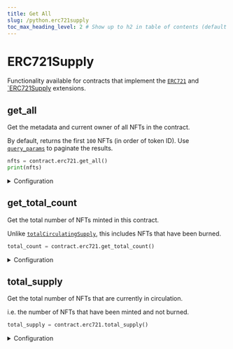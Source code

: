 ```yaml
---
title: Get All
slug: /python.erc721supply
toc_max_heading_level: 2 # Show up to h2 in table of contents (default is up to h3)
---
```


# ERC721Supply

Functionality available for contracts that implement the
[`ERC721`](/solidity/extensions/erc721) and
[`ERC721Supply](/solidity/extensions/erc721Supply)
extensions.

## get_all

Get the metadata and current owner of all NFTs in the contract.

By default, returns the first `100` NFTs (in order of token ID). Use [`query_params`](#query_params-optional) to paginate the results.

```python
nfts = contract.erc721.get_all()
print(nfts)
```

<details>
    <summary>Configuration</summary>
    <div>

#### query_params (optional)

Provide an optional object to configure the query. Useful for paginating the results.

```python
const query_params = {
  # The number of NFTs to return
  count: 100, # Default is 100
  # The index to start from
  start: 0, # Default is 0
}

const nfts = await contract.erc721.getAll(query_params)
```

`query_params` has to be of type `QueryAllParams`.

```python
class QueryAllParams:
    start: int = 0
    count: int = 100
```

### Return Value

Returns a list of `NFTMetadataOwner` objects.

```python
class NFTMetadataOwner:
    metadata: NFTMetadata
    owner: str
```

</div>
</details>

## get_total_count

Get the total number of NFTs minted in this contract.

Unlike [`totalCirculatingSupply`](#total_supply), this includes NFTs that have been burned.

```python
total_count = contract.erc721.get_total_count()
```

<details>
    <summary>Configuration</summary>
    <div>

### Return Value

Returns an `int`.

</div>
</details>

## total_supply

Get the total number of NFTs that are currently in circulation.

i.e. the number of NFTs that have been minted and not burned.

```python
total_supply = contract.erc721.total_supply()
```

<details>
    <summary>Configuration</summary>
    <div>

### Return Value

Returns an `int`.

</div>
</details>
